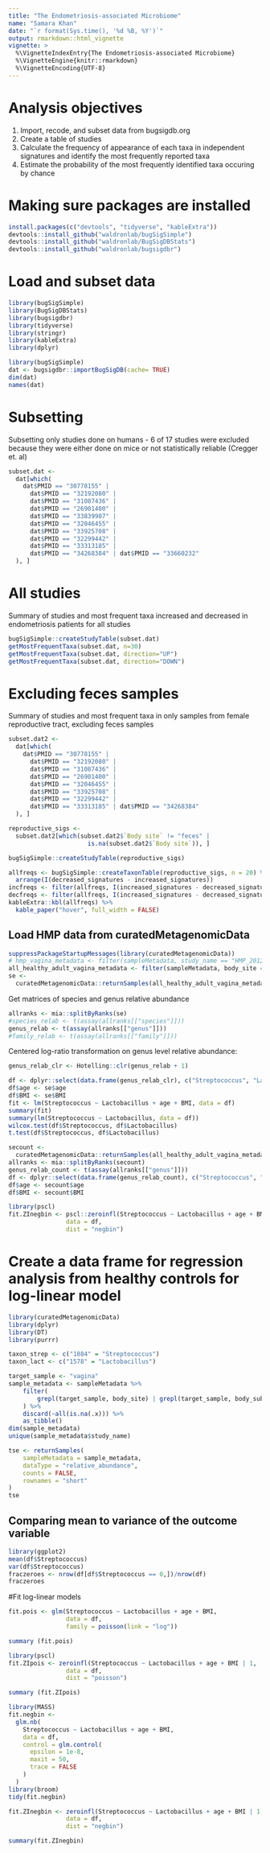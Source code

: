 ```yaml
---
title: "The Endometriosis-associated Microbiome"
name: "Samara Khan"
date: "`r format(Sys.time(), '%d %B, %Y')`"
output: rmarkdown::html_vignette
vignette: >
  %\VignetteIndexEntry{The Endometriosis-associated Microbiome}
  %\VignetteEngine{knitr::rmarkdown}
  %\VignetteEncoding{UTF-8}
---
```



# Analysis objectives

1. Import, recode, and subset data from bugsigdb.org    
2. Create a table of studies
3. Calculate the frequency of appearance of each taxa in independent signatures and identify the most frequently reported taxa
4. Estimate the probability of the most frequently identified taxa occuring by chance

# Making sure packages are installed

```r
install.packages(c("devtools", "tidyverse", "kableExtra"))
devtools::install_github("waldronlab/bugSigSimple")
devtools::install_github("waldronlab/BugSigDBStats")
devtools::install_github("waldronlab/bugsigdbr")
```

# Load and subset data

```r
library(bugSigSimple)
library(BugSigDBStats)
library(bugsigdbr)
library(tidyverse)
library(stringr)
library(kableExtra)
library(dplyr)
```

```r
library(bugSigSimple)
dat <- bugsigdbr::importBugSigDB(cache= TRUE)
dim(dat)
names(dat)
```

# Subsetting

Subsetting only studies done on humans - 6 of 17 studies were excluded because they were either done on mice or not statistically reliable (Cregger et. al)

```r
subset.dat <-
  dat[which(
    dat$PMID == "30778155" |
      dat$PMID == "32192080" |
      dat$PMID == "31087436" |
      dat$PMID == "26901400" |
      dat$PMID == "33839907" |
      dat$PMID == "32046455" |
      dat$PMID == "33925708" |
      dat$PMID == "32299442" |
      dat$PMID == "33313185" |
      dat$PMID == "34268384" | dat$PMID == "33660232"
  ), ]
```

# All studies

Summary of studies and most frequent taxa increased and decreased in endometriosis patients for all studies

```r
bugSigSimple::createStudyTable(subset.dat)
getMostFrequentTaxa(subset.dat, n=30)
getMostFrequentTaxa(subset.dat, direction="UP")
getMostFrequentTaxa(subset.dat, direction="DOWN")
```

# Excluding feces samples

Summary of studies and most frequent taxa in only samples from female reproductive tract, excluding feces samples

```r
subset.dat2 <-
  dat[which(
    dat$PMID == "30778155" |
      dat$PMID == "32192080" |
      dat$PMID == "31087436" |
      dat$PMID == "26901400" |
      dat$PMID == "32046455" |
      dat$PMID == "33925708" |
      dat$PMID == "32299442" |
      dat$PMID == "33313185" | dat$PMID == "34268384"
  ), ]

reproductive_sigs <-
  subset.dat2[which(subset.dat2$`Body site` != "feces" |
                      is.na(subset.dat2$`Body site`)), ]

bugSigSimple::createStudyTable(reproductive_sigs)

allfreqs <- bugSigSimple::createTaxonTable(reproductive_sigs, n = 20) %>% #could change number
  arrange(I(decreased_signatures - increased_signatures))
incfreqs <- filter(allfreqs, I(increased_signatures - decreased_signatures) > 0)
decfreqs <- filter(allfreqs, I(increased_signatures - decreased_signatures) < 0)
kableExtra::kbl(allfreqs) %>%
  kable_paper("hover", full_width = FALSE)
```

## Load HMP data from curatedMetagenomicData

```r
suppressPackageStartupMessages(library(curatedMetagenomicData))
# hmp_vagina_metadata <- filter(sampleMetadata, study_name == "HMP_2012" & body_site == "vagina")
all_healthy_adult_vagina_metadata <- filter(sampleMetadata, body_site == "vagina" & disease == "healthy" & age_category == "adult")
se <-
  curatedMetagenomicData::returnSamples(all_healthy_adult_vagina_metadata, dataType = "relative_abundance", counts = FALSE)
```

Get matrices of species and genus relative abundance
```r
allranks <- mia::splitByRanks(se)
#species_relab <- t(assay(allranks[["species"]]))
genus_relab <- t(assay(allranks[["genus"]]))
#family_relab <- t(assay(allranks[["family"]]))
```

Centered log-ratio transformation on genus level relative abundance:
```r
genus_relab_clr <- Hotelling::clr(genus_relab + 1)
```

```r
df <- dplyr::select(data.frame(genus_relab_clr), c("Streptococcus", "Lactobacillus"))
df$age <- se$age
df$BMI <- se$BMI
fit <- lm(Streptococcus ~ Lactobacillus + age + BMI, data = df)  
summary(fit)
summary(lm(Streptococcus ~ Lactobacillus, data = df))
wilcox.test(df$Streptococcus, df$Lactobacillus)
t.test(df$Streptococcus, df$Lactobacillus)
```
```r
secount <-
  curatedMetagenomicData::returnSamples(all_healthy_adult_vagina_metadata, dataType = "relative_abundance", counts = TRUE)
allranks <- mia::splitByRanks(secount)
genus_relab_count <- t(assay(allranks[["genus"]]))
df <- dplyr::select(data.frame(genus_relab_count), c("Streptococcus", "Lactobacillus"))
df$age <- secount$age
df$BMI <- secount$BMI
```

```r
library(pscl)
fit.ZInegbin <- pscl::zeroinfl(Streptococcus ~ Lactobacillus + age + BMI | 1,
                data = df,
                dist = "negbin")
```


# Create a data frame for regression analysis from healthy controls for log-linear model

```r
library(curatedMetagenomicData)
library(dplyr)
library(DT)
library(purrr)

taxon_strep <- c("1884" = "Streptococcus")
taxon_lact <- c("1578" = "Lactobacillus")

target_sample <- "vagina"
sample_metadata <- sampleMetadata %>% 
    filter(
        grepl(target_sample, body_site) | grepl(target_sample, body_subsite)
    ) %>% 
    discard(~all(is.na(.x))) %>% 
    as_tibble()
dim(sample_metadata)
unique(sample_metadata$study_name)

tse <- returnSamples(
    sampleMetadata = sample_metadata,
    dataType = "relative_abundance",
    counts = FALSE,
    rownames = "short"
)
tse
```


## Comparing mean to variance of the outcome variable

```r
library(ggplot2)
mean(df$Streptococcus)
var(df$Streptococcus)
fraczeroes <- nrow(df[df$Streptococcus == 0,])/nrow(df)
fraczeroes
```

#Fit log-linear models
```r
fit.pois <- glm(Streptococcus ~ Lactobacillus + age + BMI,
                data = df,
                family = poisson(link = "log"))

summary (fit.pois)

library(pscl)
fit.ZIpois <- zeroinfl(Streptococcus ~ Lactobacillus + age + BMI | 1,
                data = df,
                dist = "poisson")

summary (fit.ZIpois)

library(MASS)
fit.negbin <-
  glm.nb(
    Streptococcus ~ Lactobacillus + age + BMI,
    data = df,
    control = glm.control(
      epsilon = 1e-8,
      maxit = 50,
      trace = FALSE
    )
  )
library(broom)
tidy(fit.negbin)

fit.ZInegbin <- zeroinfl(Streptococcus ~ Lactobacillus + age + BMI | 1,
                data = df,
                dist = "negbin")

summary(fit.ZInegbin)
```



